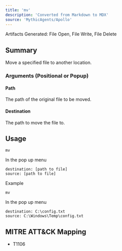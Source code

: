 ```yaml
---
title: 'mv'
description: 'Converted from Markdown to MDX'
source: 'MythicAgents/Apollo'
---
```


<Note>Artifacts Generated: File Open, File Write, File Delete</Note>

## Summary
Move a specified file to another location.

### Arguments (Positional or Popup)
#### Path
The path of the original file to be moved.

#### Destination
The path to move the file to.

## Usage
```
mv
```
In the pop up menu
```
destination: [path to file]
source: [path to file]
```
Example
```
mv
```
In the pop up menu
```
destination: C:\config.txt
source: C:\Windows\Temp\config.txt
```

## MITRE ATT&CK Mapping

- T1106